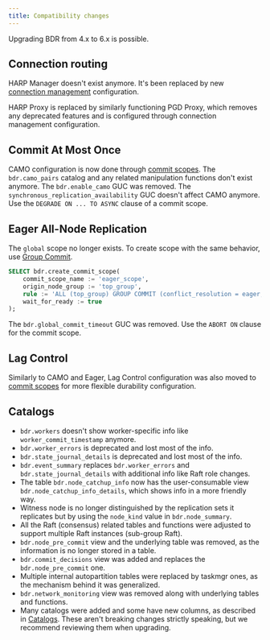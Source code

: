 ```yaml
---
title: Compatibility changes
---
```


Upgrading BDR from 4.x to 6.x is possible.

## Connection routing

HARP Manager doesn't exist anymore. It's been replaced by new
[connection management](../routing) configuration.

HARP Proxy is replaced by similarly functioning PGD Proxy, which removes any
deprecated features and is configured through connection
management configuration.

## Commit At Most Once

CAMO configuration is now done through [commit scopes](../commit-scopes/commit-scopes). The
`bdr.camo_pairs` catalog and any related manipulation functions don't exist
anymore. The `bdr.enable_camo` GUC was removed.
The `synchronous_replication_availability` GUC doesn't affect CAMO anymore.
Use the `DEGRADE ON ... TO ASYNC` clause of a commit scope.


## Eager All-Node Replication

The `global` scope no longer exists. To create scope with the same
behavior, use [Group Commit](../commit-scopes/group-commit).

```sql
SELECT bdr.create_commit_scope(
    commit_scope_name := 'eager_scope',
    origin_node_group := 'top_group',
    rule := 'ALL (top_group) GROUP COMMIT (conflict_resolution = eager, commit_decision = raft) ABORT ON (timeout = 60s)',
    wait_for_ready := true
);
```

The `bdr.global_commit_timeout` GUC was removed. Use the `ABORT ON` clause for the
commit scope.

## Lag Control

Similarly to CAMO and Eager, Lag Control configuration was also moved to
[commit scopes](../commit-scopes/commit-scopes) for more flexible durability configuration.

## Catalogs

- `bdr.workers` doesn't show worker-specific info like `worker_commit_timestamp` anymore.
- `bdr.worker_errors` is deprecated and lost most of the info.
- `bdr.state_journal_details` is deprecated and lost most of the info.
- `bdr.event_summary` replaces `bdr.worker_errors` and
  `bdr.state_journal_details` with additional info like Raft role changes.
- The table `bdr.node_catchup_info` now has the user-consumable view
  `bdr.node_catchup_info_details`, which shows info in a more friendly way.
- Witness node is no longer distinguished by the replication sets
  it replicates but by using the `node_kind` value in `bdr.node_summary`.
- All the Raft (consensus) related tables and functions were adjusted to support
  multiple Raft instances (sub-group Raft).
- `bdr.node_pre_commit` view and the underlying table was removed, as the
  information is no longer stored in a table.
- `bdr.commit_decisions` view was added and replaces the `bdr.node_pre_commit` one.
- Multiple internal autopartition tables were replaced by taskmgr ones, as the
  mechanism behind it was generalized.
- `bdr.network_monitoring` view was removed along with underlying tables and
  functions.
- Many catalogs were added and some have new columns, as described in
  [Catalogs](/pgd/latest/reference/catalogs-visible/). These
  aren't breaking changes strictly speaking, but we recommend reviewing them
  when upgrading.
